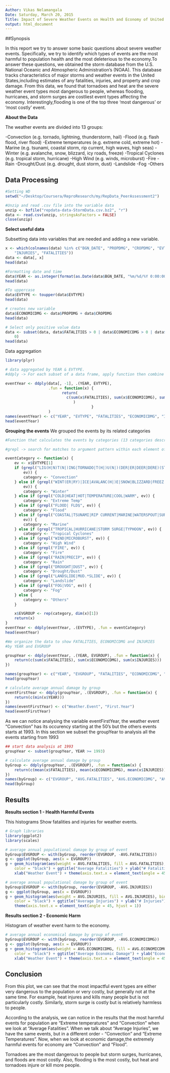 ```yaml
---
Author: Vikas Nelamangala
Date: Saturday, March 20, 2015
Title: Impact of Severe Weather Events on Health and Economy of United States
output: html_document
---
```


##Synopsis 

In this report we try to answer some basic questions about severe weather events.  Specifically, we try to identify which types of events are the most harmful to population health and the most deleterious to the economy.To answer these questions, we obtained the storm database from the U.S. National Oceanic and Atmospheric Administration's (NOAA).  This database tracks characteristics of major storms and weather events in the United States,including estimates of any fatalities, injuries, and property and crop damage. From this data, we found that tornadoes and heat are the severe weather event types most dangerous to people, whereas flooding, hurricanes, and storm surges are costliest event types affecting the economy.  Interestingly,flooding is one of the top three 'most dangerous' or 'most costly' event.

**About the Data**

The weather events are divided into 13 groups:

-Convection (e.g. tornado, lightning, thunderstorm, hail)
-Flood (e.g. flash flood, river flood)
-Extreme temperatures (e.g. extreme cold, extreme hot)
-Marine (e.g. tsunami, coastal storm, rip current, high waves, high seas)
-Winter (e.g. avalanche, snow, blizzard, icy roads, freeze)
-Tropical Cyclones (e.g. tropical storm, hurricane)
-High Wind (e.g. winds, microburst)
-Fire
-Rain
-Drought/Dust (e.g. drought, dust storm, dust)
-Landslide
-Fog
-Others

## Data Processing

```r
#Setting WD
setwd("~/Desktop/Coursera/ReproResearch/my/RepData_PeerAssessment2")

#Unzip and read .csv file into the variable data
unzip <- bzfile("repdata-data-StormData.csv.bz2", "r")
data <- read.csv(unzip, stringsAsFactors = FALSE)
close(unzip)
```

**Select useful data** 

Subsetting data into variables that are needed and adding a new variable.

```r
x <- which(colnames(data) %in% c("BGN_DATE", "PROPDMG", "CROPDMG", "EVTYPE", 
    "INJURIES", "FATALITIES"))
data <- data[, x]
head(data)

#Formatting date and time
data$YEAR <- as.integer(format(as.Date(data$BGN_DATE, "%m/%d/%Y 0:00:00"), "%Y"))
head(data)

#To uppercase
data$EVTYPE <- toupper(data$EVTYPE)
head(data)

# creates new variable
data$ECONOMICDMG <- data$PROPDMG + data$CROPDMG
head(data)

# Select only positive value data
data <- subset(data, data$FATALITIES > 0 | data$ECONOMICDMG > 0 | data$INJURIES > 
    0)
head(data)
```

Data aggregation

```r
library(plyr)

# data aggregated by YEAR & EVTYPE.
#ddply -> For each subset of a data frame, apply function then combine results into a data frame.

eventYear <- ddply(data[, -1], .(YEAR, EVTYPE),
                   .fun = function(x) {
                         return(
                           c(sum(x$FATALITIES), sum(x$ECONOMICDMG), sum(x$INJURIES))
                              )
                                      }
                   )
names(eventYear) <- c("YEAR", "EVTYPE", "FATALITIES", "ECONOMICDMG", "INJURIES")
head(eventYear)
```

**Grouping the events**
We grouped the events by its related categories

```r
#Function that calculates the events by categories (13 categories described in the synopsis)

#grepl -> search for matches to argument pattern within each element of a character vector

eventCategory <- function(x) {
    ev <- x$EVTYPE[1]
    if (grepl("LIG(H|N)T(N|)ING|TORNADO|T(H|)U(N|)(DER|ER|DEER|DERE)(STORM|STROM|TORM)|TSTM|HAIL", 
        ev)) {
        category <- "Convection"
    } else if (grepl("WINT(ER|RY)|ICE|AVALANC(H|)E|SNOW|BLIZZARD|FREEZ|ICY|FROST", 
        ev)) {
        category <- "Winter"
    } else if (grepl("COLD|HEAT|HOT|TEMPERATURE|COOL|WARM", ev)) {
        category <- "Extreme Temp"
    } else if (grepl("FLOOD| FLD$", ev)) {
        category <- "Flood"
    } else if (grepl("COASTAL|TSUNAMI|RIP CURRENT|MARINE|WATERSPOUT|SURF|SLEET|SEAS|(HIGH|RISING|HEAVY) (WAVES|SWELLS|WATER)", 
        ev)) {
        category <- "Marine"
    } else if (grepl("TROPICAL|HURRICANE|STORM SURGE|TYPHOON", ev)) {
        category <- "Tropical Cyclones"
    } else if (grepl("WIND|MICROBURST", ev)) {
        category <- "High Wind"
    } else if (grepl("FIRE", ev)) {
        category <- "Fire"
    } else if (grepl("RAIN|PRECIP", ev)) {
        category <- "Rain"
    } else if (grepl("DROUGHT|DUST", ev)) {
        category <- "Drought/Dust"
    } else if (grepl("LANDSLIDE|MUD.*SLIDE", ev)) {
        category <- "Landslide"
    } else if (grepl("FOG|VOG", ev)) {
        category <- "Fog"
    } else {
        category <- "Others"
    }

    x$EVGROUP <- rep(category, dim(x)[1])
    return(x)
}
eventYear <- ddply(eventYear, .(EVTYPE), .fun = eventCategory)
head(eventYear)

#We organize the data to show FATALITIES, ECONOMICDMG and INJURIES
#by YEAR and EVGROUP

groupYear <- ddply(eventYear, .(YEAR, EVGROUP), .fun = function(x) {
    return(c(sum(x$FATALITIES), sum(x$ECONOMICDMG), sum(x$INJURIES)))
})

names(groupYear) <- c("YEAR", "EVGROUP", "FATALITIES", "ECONOMICDMG", "INJURIES")
head(groupYear)

# calculate average annual damage by group
eventFirstYear <- ddply(groupYear, .(EVGROUP), .fun = function(x) {
    return(c(min(x$YEAR)))
})
names(eventFirstYear) <- c("Weather.Event", "First.Year")
head(eventFirstYear)
```

As we can notice analysing the variable eventFirstYear, the weather event "Convection" has its occurency starting at the 50's but the others events starts at 1993. In this section we subset the groupYear to analysis all the events starting from 1993

```r

## start data analysis at 1993
groupYear <- subset(groupYear, YEAR >= 1993)

# calculate average annual damage by group
byGroup <- ddply(groupYear, .(EVGROUP), .fun = function(x) {
    return(c(mean(x$FATALITIES), mean(x$ECONOMICDMG), mean(x$INJURIES)))
})
names(byGroup) <- c("EVGROUP", "AVG.FATALITIES", "AVG.ECONOMICDMG", "AVG.INJURIES")
head(byGroup)

```

## Results

**Results section 1 - Health Harmful Events**

This histograms Show fatalities and injuries for weather events.

```r
# Graph libraries
library(ggplot2)
library(scales)

# average annual populational damage by group of event
byGroup$EVGROUP <- with(byGroup, reorder(EVGROUP, -AVG.FATALITIES))
g <- ggplot(byGroup, aes(x = EVGROUP))
g + geom_histogram(aes(weight = AVG.FATALITIES, fill = AVG.FATALITIES), binwidth = 5, 
    color = "black") + ggtitle("Average Fatalities") + ylab("# Fatalities") + 
    xlab("Weather Event") + theme(axis.text.x = element_text(angle = 45, hjust = 1))

# average annual populational damage by group of event
byGroup$EVGROUP <- with(byGroup, reorder(EVGROUP, -AVG.INJURIES))
g <- ggplot(byGroup, aes(x = EVGROUP))
g + geom_histogram(aes(weight = AVG.INJURIES, fill = AVG.INJURIES), binwidth = 1, 
    color = "black") + ggtitle("Average Injuries") + ylab("# Injuries") + xlab("Weather Event") + 
    theme(axis.text.x = element_text(angle = 45, hjust = 1))
```


**Results section 2 - Economic Harm**
  
Histogram of weather event harm to the economy.

```r
# average annual economical damage by group of event
byGroup$EVGROUP <- with(byGroup, reorder(EVGROUP, -AVG.ECONOMICDMG))
g <- ggplot(byGroup, aes(x = EVGROUP))
g + geom_histogram(aes(weight = AVG.ECONOMICDMG, fill = AVG.ECONOMICDMG), binwidth = 1, 
    color = "black") + ggtitle("Average Economic Damage") + ylab("Economic damage") + 
    xlab("Weather Event") + theme(axis.text.x = element_text(angle = 45, hjust = 1))
```

## Conclusion 
From this plot, we can see that the most impactful event types are either very dangerous to the population or very costly, but generally not at the same time. For example, heat injures and kills many people but is not particularly costly. Similarly, storm surge is costly but is relatively harmless to people.

According to the analysis, we can notice in the results that the most harmful events for population are "Extreme temperatures" and "Convection" when we look at "Average Fatalities". When we talk about "Average Injuries", we have the same events, but in a different order - "Convection" and "Extreme Temperatures". Now, when we look at economic damage,the extremely harmful events for economy are "Convection" and "Flood". 

Tornadoes are the most dangerous to people but storm surges, hurricanes, and floods are most costly.  Also, flooding is the most costly, but heat and tornadoes injure or kill more people.
